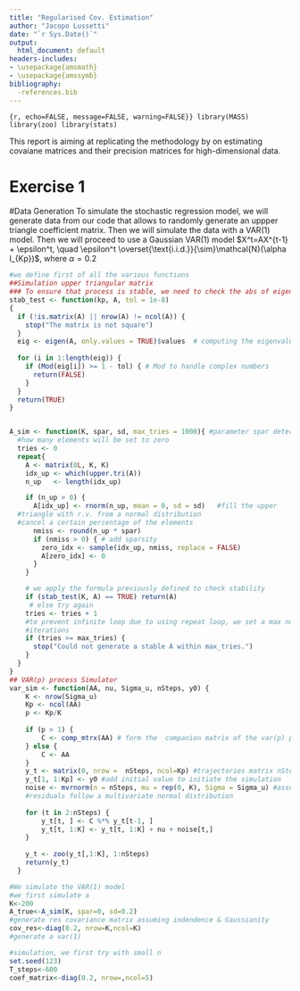 ```yaml
---
title: "Regularised Cov. Estimation"
author: "Jacopo Lussetti"
date: "`r Sys.Date()`"
output:
  html_document: default
headers-includes:
- \usepackage{amsmath}
- \usepackage{amssymb}
bibliography:
  -references.bib
---
```

```{r, echo=FALSE, message=FALSE, warning=FALSE}}
library(MASS)
library(zoo)
library(stats)
```

This report is aiming at replicating the methodology by \cite{basu2015regularized}
on estimating covaiane matrices and their precision matrices for high-dimensional data.


# Exercise 1 

#Data Generation
To simulate the stochastic regression model, we will generate data from our code
that allows to randomly generate an uppper triangle coefficient matrix. Then we
will simulate the data with a VAR(1) model. Then we will proceed to use a 
Gaussian VAR(1) model $X^t=AX^{t-1} + \epsilon^t, \quad \epsilon^t \overset{\text{i.i.d.}}{\sim}\mathcal{N}(\alpha I_{Kp})$, where $\alpha =0.2$
```r
#we define first of all the various functions
##Simulation upper triangular matrix
### To ensure that process is stable, we need to check the abs of eigenvalue
stab_test <- function(kp, A, tol = 1e-8)
{
  if (!is.matrix(A) || nrow(A) != ncol(A)) {
    stop("The matrix is not square")
  }
  eig <- eigen(A, only.values = TRUE)$values  # computing the eigenvalues
  
  for (i in 1:length(eig)) {     
    if (Mod(eig[i]) >= 1 - tol) { # Mod to handle complex numbers
      return(FALSE)               
    }
  }
  return(TRUE)
}


A_sim <- function(K, spar, sd, max_tries = 1000){ #parameter spar determines
  #how many elements will be set to zero
  tries <- 0 
  repeat{
    A <- matrix(0L, K, K)
    idx_up <- which(upper.tri(A))
    n_up   <- length(idx_up)

    if (n_up > 0) {
      A[idx_up] <- rnorm(n_up, mean = 0, sd = sd)   #fill the upper 
  #triangle with r.v. from a normal distribution
  #cancel a certain percentage of the elements
      nmiss <- round(n_up * spar)
      if (nmiss > 0) { # add sparsity
        zero_idx <- sample(idx_up, nmiss, replace = FALSE)
        A[zero_idx] <- 0
      }
    }

    # we apply the formula previously defined to check stability
    if (stab_test(K, A) == TRUE) return(A)
     # else try again
    tries <- tries + 1
    #to prevent infinite loop due to using repeat loop, we set a max number of
    #iterations
    if (tries >= max_tries) {
      stop("Could not generate a stable A within max_tries.")
    }
  }
}
## VAR(p) process Simulator
var_sim <- function(AA, nu, Sigma_u, nSteps, y0) {
    K <- nrow(Sigma_u)
    Kp <- ncol(AA)
    p <- Kp/K
        
    if (p > 1) {
        C <- comp_mtrx(AA) # form the  companion matrix of the var(p) process
    } else {
        C <- AA  
    }
    y_t <- matrix(0, nrow =  nSteps, ncol=Kp) #trajectories matrix nSteps x Kp
    y_t[1, 1:Kp] <- y0 #add initial value to initiate the simulation
    noise <- mvrnorm(n = nSteps, mu = rep(0, K), Sigma = Sigma_u) #assuming that 
    #residuals follow a multivariate normal distribution    
    
    for (t in 2:nSteps) {
        y_t[t, ] <- C %*% y_t[t-1, ]
        y_t[t, 1:K] <- y_t[t, 1:K] + nu + noise[t,]
    }
    
    y_t <- zoo(y_t[,1:K], 1:nSteps)  
    return(y_t)
  }
```

```r
#We simulate the VAR(1) model
#we first simulate a 
K<-200
A_true<-A_sim(K, spar=0, sd=0.2)
#generate res covariance matrix assuming indendence & Gaussianity 
cov_res<-diag(0.2, nrow=K,ncol=K)
#generate a var(1)
```

```r
#simulation, we first try with small n
set.seed(123)
T_steps<-600
coef_matrix<-diag(0.2, nrow=,ncol=5)

```